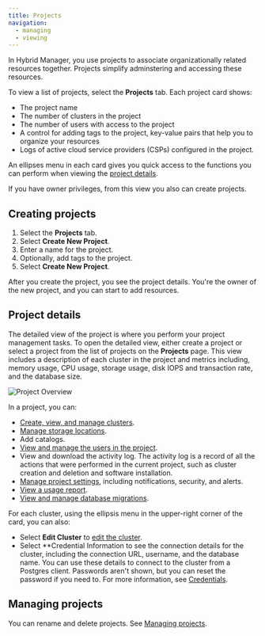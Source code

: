 ```yaml
---
title: Projects
navigation:
  - managing
  - viewing
---
```


In Hybrid Manager, you use projects to associate organizationally related resources together. Projects simplify adminstering and accessing these resources.

To view a list of projects, select the **Projects** tab. Each project card shows:

- The project name
- The number of clusters in the project
- The number of users with access to the project
- A control for adding tags to the project, key-value pairs that help you to organize your resources
- Logs of active cloud service providers (CSPs) configured in the project.

An ellipses menu in each card gives you quick access to the functions you can perform when viewing the [project details](#project-details).

If you have owner privileges, from this view you also can create projects. 

## Creating projects

1. Select the **Projects** tab.
1. Select **Create New Project**.
1. Enter a name for the project. 
1. Optionally, add tags to the project.
1. Select **Create New Project**.

After you create the project, you see the project details. You're the owner of the new project, and you can start to add resources.

## Project details

The detailed view of the project is where you perform your project management tasks. To open the detailed view, either create a project or select a project from the list of projects on the **Projects** page. This view includes a description of each cluster in the project and metrics including, memory usage, CPU usage, storage usage, disk IOPS and transaction rate, and the database size.

![Project Overview](../../images/project-overview.png)

In a project, you can:

- [Create, view, and manage clusters](../cluster_management/).
- [Manage storage locations](storage-locations.mdx).
- Add catalogs.
- [View and manage the users in the project](../monitoring/mon_ext_dbs/mon_with_agent/create_machine_user.mdx).
- View and download the activity log. The activity log is a record of all the actions that were performed in the current project, such as cluster creation and deletion and software installation.
- [Manage project settings](settings/index.mdx), including notifications, security, and alerts.
- [View a usage report](usage-report.mdx).
- [View and manage database migrations](migrate/index.mdx).


For each cluster, using the ellipsis menu in the upper-right corner of the card, you can also:

- Select **Edit Cluster** to [edit the cluster](../cluster_management/manage-clusters/edit-clusters.mdx).
- Select **Credential Information to see the connection details for the cluster, including the connection URL, username, and the database name. You can use these details to connect to the cluster from a Postgres client. Passwords aren't shown, but you can reset the password if you need to. For more information, see [Credentials](migrate/credentials.mdx).

## Managing projects

You can rename and delete projects. See [Managing projects](managing.mdx).